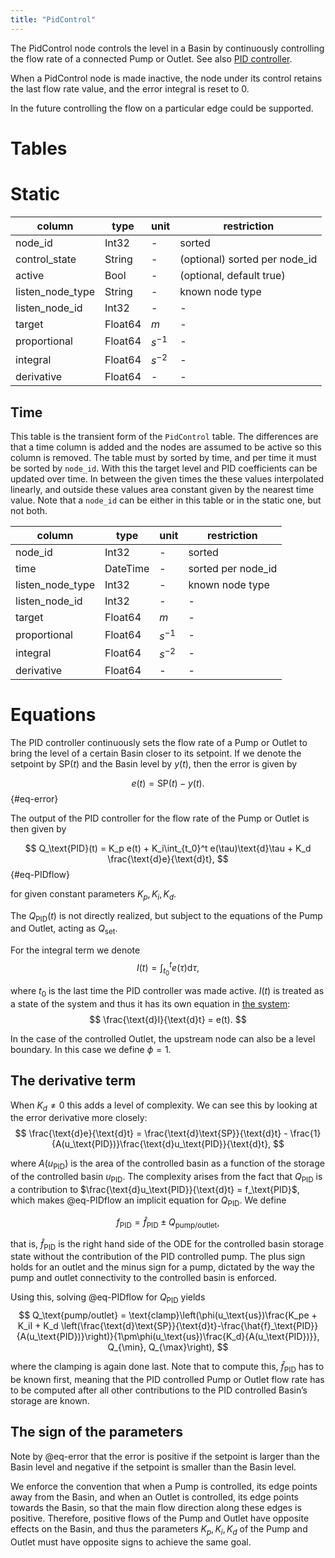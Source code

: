 ```yaml
---
title: "PidControl"
---
```


The PidControl node controls the level in a Basin by continuously controlling the flow rate of a connected Pump or Outlet.
See also [PID controller](https://en.wikipedia.org/wiki/PID_controller).

When a PidControl node is made inactive, the node under its control retains the last flow rate value, and the error integral is reset to 0.

In the future controlling the flow on a particular edge could be supported.

# Tables

# Static

column           | type     | unit     | restriction
---------------- | -------- | -------- | -----------
node_id          | Int32    | -        | sorted
control_state    | String   | -        | (optional) sorted per node_id
active           | Bool     | -        | (optional, default true)
listen_node_type | String   | -        | known node type
listen_node_id   | Int32    | -        | -
target           | Float64  | $m$      | -
proportional     | Float64  | $s^{-1}$ | -
integral         | Float64  | $s^{-2}$ | -
derivative       | Float64  | -        | -

## Time

This table is the transient form of the `PidControl` table.
The differences are that a time column is added and the nodes are assumed to be active so this column is removed.
The table must by sorted by time, and per time it must be sorted by `node_id`.
With this the target level and PID coefficients can be updated over time. In between the given times the
these values interpolated linearly, and outside these values area constant given by the
nearest time value.
Note that a `node_id` can be either in this table or in the static one, but not both.

column           | type     | unit     | restriction
---------------- | -------- | -------- | -----------
node_id          | Int32    | -        | sorted
time             | DateTime | -        | sorted per node_id
listen_node_type | Int32    | -        | known node type
listen_node_id   | Int32    | -        | -
target           | Float64  | $m$      | -
proportional     | Float64  | $s^{-1}$ | -
integral         | Float64  | $s^{-2}$ | -
derivative       | Float64  | -        | -

# Equations

The PID controller continuously sets the flow rate of a Pump or Outlet to bring the level of a certain Basin closer to its setpoint.
If we denote the setpoint by $\text{SP}(t)$ and the Basin level by $y(t)$, then the error is given by

$$
e(t) = \text{SP}(t) - y(t).
$$ {#eq-error}

The output of the PID controller for the flow rate of the Pump or Outlet is then given by

$$
    Q_\text{PID}(t) = K_p e(t) + K_i\int_{t_0}^t e(\tau)\text{d}\tau + K_d \frac{\text{d}e}{\text{d}t},
$$ {#eq-PIDflow}

for given constant parameters $K_p,K_i,K_d$.

The $Q_\text{PID}(t)$ is not directly realized, but subject to the equations of the Pump and Outlet, acting as $Q_\text{set}$.

For the integral term we denote
$$
I(t) = \int_{t_0}^t e(\tau)\text{d}\tau,
$$

where $t_0$ is the last time the PID controller was made active.
$I(t)$ is treated as a state of the system and thus it has its own equation in [the system](/concept/equations.qmd):
$$
\frac{\text{d}I}{\text{d}t} = e(t).
$$

::: {.callout-note}
In the case of the controlled Outlet, the upstream node can also be a level boundary.
In this case we define $\phi = 1$.
:::

## The derivative term

When $K_d \ne 0$ this adds a level of complexity.
We can see this by looking at the error derivative more closely:
$$
\frac{\text{d}e}{\text{d}t} = \frac{\text{d}\text{SP}}{\text{d}t} - \frac{1}{A(u_\text{PID})}\frac{\text{d}u_\text{PID}}{\text{d}t},
$$

where $A(u_\text{PID})$ is the area of the controlled basin as a function of the storage of the controlled basin $u_\text{PID}$. The complexity arises from the fact that $Q_\text{PID}$ is a contribution to $\frac{\text{d}u_\text{PID}}{\text{d}t} = f_\text{PID}$, which makes @eq-PIDflow an implicit equation for $Q_\text{PID}$. We define

$$
f_\text{PID} = \hat{f}_\text{PID} \pm Q_\text{pump/outlet},
$$

that is, $\hat{f}_\text{PID}$ is the right hand side of the ODE for the controlled basin storage state without the contribution of the PID controlled pump.
The plus sign holds for an outlet and the minus sign for a pump, dictated by the way the pump and outlet connectivity to the controlled basin is enforced.

Using this, solving @eq-PIDflow for $Q_\text{PID}$ yields
$$
Q_\text{pump/outlet} = \text{clamp}\left(\phi(u_\text{us})\frac{K_pe + K_iI + K_d \left(\frac{\text{d}\text{SP}}{\text{d}t}-\frac{\hat{f}_\text{PID}}{A(u_\text{PID})}\right)}{1\pm\phi(u_\text{us})\frac{K_d}{A(u_\text{PID})}}, Q_{\min}, Q_{\max}\right),
$$

where the clamping is again done last.
Note that to compute this, $\hat{f}_\text{PID}$ has to be known first, meaning that the PID controlled Pump or Outlet flow rate has to be computed after all other contributions to the PID controlled Basin's storage are known.

## The sign of the parameters

Note by @eq-error that the error is positive if the setpoint is larger than the Basin level and negative if the setpoint is smaller than the Basin level.

We enforce the convention that when a Pump is controlled, its edge points away from the Basin, and when an Outlet is controlled, its edge points towards the Basin, so that the main flow direction along these edges is positive.
Therefore, positive flows of the Pump and Outlet have opposite effects on the Basin, and thus the parameters $K_p,K_i,K_d$ of the Pump and Outlet must have opposite signs to achieve the same goal.
